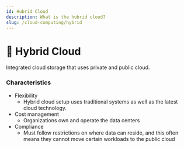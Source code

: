```yaml
---
id: Hubrid Cloud
description: What is the hubrid cloud?
slug: /cloud-computing/hybrid
---
```


#  🔌 Hybrid Cloud


Integrated cloud storage that uses private and public cloud.

### Characteristics
- Flexibility
    - Hybrid cloud setup uses traditional systems as well as the latest cloud technology.
- Cost management
    - Organizations own and operate the data centers
- Compliance
    - Must follow restrictions on where data can reside, and this often means they cannot move certain workloads to the public cloud